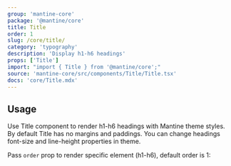 ```yaml
---
group: 'mantine-core'
package: '@mantine/core'
title: Title
order: 1
slug: /core/title/
category: 'typography'
description: 'Display h1-h6 headings'
props: ['Title']
import: "import { Title } from '@mantine/core';"
source: 'mantine-core/src/components/Title/Title.tsx'
docs: 'core/Title.mdx'
---
```



## Usage

Use Title component to render h1-h6 headings with Mantine theme styles.
By default Title has no margins and paddings.
You can change headings font-size and line-height properties in <GatsbyLink to="/pages/theming/">theme</GatsbyLink>.

Pass `order` prop to render specific element (h1-h6), default order is 1:

<Demo data={TitleDemos.usage} />
